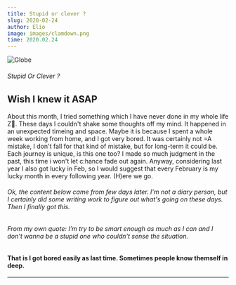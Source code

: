 ```yaml
---
title: Stupid or clever ?
slug: 2020-02-24
author: Elio
image: images/clamdown.png
time: 2020.02.24
---
```


![Globe](images/clamdown.png)

###### Stupid Or Clever ?

## Wish I knew it ASAP

About this month, I tried something which I have never done in my whole life Z🥊. These days I couldn't shake some thoughts off my mind.
It happened in an unexpected timeing and space. Maybe it is because I spent a whole week working from home, and I got very bored.
It was certainly not =A mistake, I don't fall for that kind of mistake, but for long-term it could be. Each journey is unique, is this one too?
I made so much judgment in the past, this time i won't let c:hance fade out again.
Anyway, considering last year I also got lucky in Feb, so I would suggest that every February is my lucky month in every following year.
(H)ere we go.

###### Ok, the content below came from few days later. I'm not a diary person, but I certainly did some writing work to figure out what's going on these days. Then I finally got this.

###### From my own quote: I’m try to be smart enough as much as I can and I don’t wanna be a stupid one who couldn't sense the situation.

#### That is I got bored easily as last time. Sometimes people know themself in deep.

---
